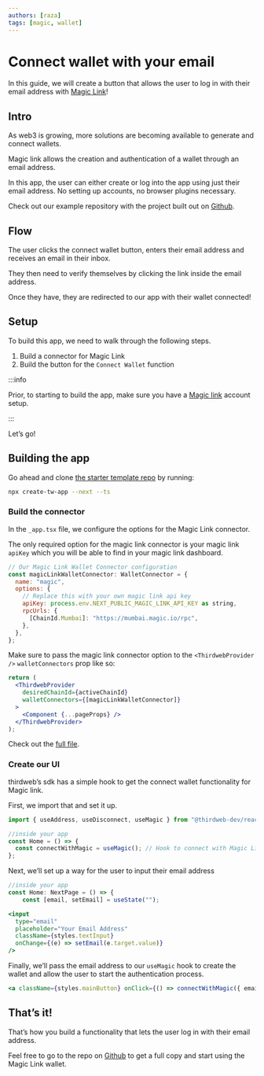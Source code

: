 ```yaml
---
authors: [raza]
tags: [magic, wallet]
---
```


# Connect wallet with your email

In this guide, we will create a button that allows the user to log in with their email address with [Magic Link](https://magic.link/)!

<!-- truncate -->

## Intro

As web3 is growing, more solutions are becoming available to generate and connect wallets.

Magic link allows the creation and authentication of a wallet through an email address.

In this app, the user can either create or log into the app using just their email address. No setting up accounts, no browser plugins necessary.

Check out our example repository with the project built out on [Github](https://github.com/thirdweb-example/magic-link-next-ts).

## Flow

The user clicks the connect wallet button, enters their email address and receives an email in their inbox.

They then need to verify themselves by clicking the link inside the email address.

Once they have, they are redirected to our app with their wallet connected!

## Setup

To build this app, we need to walk through the following steps.

1. Build a connector for Magic Link
2. Build the button for the `Connect Wallet` function

:::info

Prior, to starting to build the app, make sure you have a [Magic link](https://magic.link) account setup.

:::

Let’s go!

## Building the app

Go ahead and clone [the starter template repo](https://github.com/thirdweb-example/next-typescript-starter) by running:

```bash
npx create-tw-app --next --ts
```

### Build the connector

In the `_app.tsx` file, we configure the options for the Magic Link connector.

The only required option for the magic link connector is your magic link `apiKey` which you will be able to find in your magic link dashboard.

```jsx
// Our Magic Link Wallet Connector configuration
const magicLinkWalletConnector: WalletConnector = {
  name: "magic",
  options: {
    // Replace this with your own magic link api key
    apiKey: process.env.NEXT_PUBLIC_MAGIC_LINK_API_KEY as string,
    rpcUrls: {
      [ChainId.Mumbai]: "https://mumbai.magic.io/rpc",
    },
  },
};
```

Make sure to pass the magic link connector option to the `<ThirdwebProvider />` `walletConnectors` prop like so:

```jsx
return (
  <ThirdwebProvider
    desiredChainId={activeChainId}
    walletConnectors={[magicLinkWalletConnector]}
  >
    <Component {...pageProps} />
  </ThirdwebProvider>
);
```

Check out the [full file](https://github.com/thirdweb-example/magic-link-next-ts/blob/main/pages/_app.tsx).

### Create our UI

thirdweb’s sdk has a simple hook to get the connect wallet functionality for Magic link.

First, we import that and set it up.

```jsx
import { useAddress, useDisconnect, useMagic } from "@thirdweb-dev/react";

//inside your app
const Home = () => {
  const connectWithMagic = useMagic(); // Hook to connect with Magic Link.
};
```

Next, we’ll set up a way for the user to input their email address

```jsx
//inside your app
const Home: NextPage = () => {
	const [email, setEmail] = useState("");
```

```jsx
<input
  type="email"
  placeholder="Your Email Address"
  className={styles.textInput}
  onChange={(e) => setEmail(e.target.value)}
/>
```

Finally, we’ll pass the email address to our `useMagic` hook to create the wallet and allow the user to start the authentication process.

```jsx
<a className={styles.mainButton} onClick={() => connectWithMagic({ email }) Login </a>
```

## That’s it!

That’s how you build a functionality that lets the user log in with their email address.

Feel free to go to the repo on [Github](https://github.com/thirdweb-example/magic-link-next-ts) to get a full copy and start using the Magic Link wallet.
